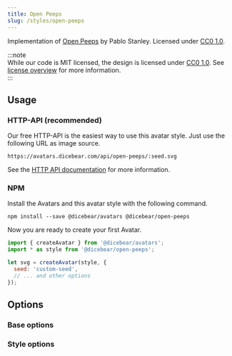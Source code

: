 ```yaml
---
title: Open Peeps
slug: /styles/open-peeps
---
```



<Examples style={style} />

Implementation of [Open Peeps](https://www.openpeeps.com/) by Pablo Stanley. Licensed under
[CC0 1.0](https://creativecommons.org/publicdomain/zero/1.0/).

:::note  
While our code is MIT licensed, the design is licensed under
[CC0 1.0](https://creativecommons.org/publicdomain/zero/1.0/). See [license overview](/licenses) for more information.  
:::

## Usage

### HTTP-API (recommended)

Our free HTTP-API is the easiest way to use this avatar style. Just use the following URL as image source.

    https://avatars.dicebear.com/api/open-peeps/:seed.svg

See the [HTTP API documentation](/docs/http-api) for more information.

### NPM

Install the Avatars and this avatar style with the following command.

    npm install --save @dicebear/avatars @dicebear/open-peeps

Now you are ready to create your first Avatar.

```js
import { createAvatar } from '@dicebear/avatars';
import * as style from '@dicebear/open-peeps';

let svg = createAvatar(style, {
  seed: 'custom-seed',
  // ... and other options
});
```

## Options

### Base options

<Options schema={coreSchema} />

### Style options

<Options schema={style.schema} />

